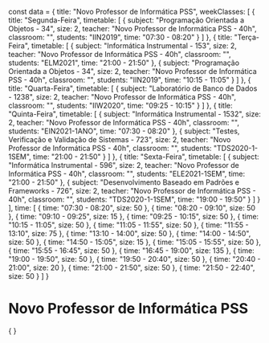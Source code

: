 const data = {
  title: "Novo Professor de Informática PSS",
  weekClasses: [
    {
      title: "Segunda-Feira",
      timetable: [
        {
          subject: "Programação Orientada a Objetos - 34",
          size: 2,
          teacher: "Novo Professor de Informática PSS - 40h",
          classroom: "",
          students: "IIN2019",
          time: "07:30 - 08:20"
        }
      ]
    },
    {
      title: "Terça-Feira",
      timetable: [
        {
          subject: "Informática Instrumental - 153",
          size: 2,
          teacher: "Novo Professor de Informática PSS - 40h",
          classroom: "",
          students: "ELM2021",
          time: "21:00 - 21:50"
        },
        {
          subject: "Programação Orientada a Objetos - 34",
          size: 2,
          teacher: "Novo Professor de Informática PSS - 40h",
          classroom: "",
          students: "IIN2019",
          time: "10:15 - 11:05"
        }
      ]
    },
    {
      title: "Quarta-Feira",
      timetable: [
        {
          subject: "Laboratório de Banco de Dados - 1238",
          size: 2,
          teacher: "Novo Professor de Informática PSS - 40h",
          classroom: "",
          students: "IIW2020",
          time: "09:25 - 10:15"
        }
      ]
    },
    {
      title: "Quinta-Feira",
      timetable: [
        {
          subject: "Informática Instrumental - 1532",
          size: 2,
          teacher: "Novo Professor de Informática PSS - 40h",
          classroom: "",
          students: "EIN2021-1ANO",
          time: "07:30 - 08:20"
        },
        {
          subject: "Testes, Verificação e Validação de Sistemas - 723",
          size: 2,
          teacher: "Novo Professor de Informática PSS - 40h",
          classroom: "",
          students: "TDS2020-1-1SEM",
          time: "21:00 - 21:50"
        }
      ]
    },
    {
      title: "Sexta-Feira",
      timetable: [
        {
          subject: "Informática Instrumental - 596",
          size: 2,
          teacher: "Novo Professor de Informática PSS - 40h",
          classroom: "",
          students: "ELE2021-1SEM",
          time: "21:00 - 21:50"
        },
        {
          subject: "Desenvolvimento Baseado em Padrões e Frameworks - 726",
          size: 2,
          teacher: "Novo Professor de Informática PSS - 40h",
          classroom: "",
          students: "TDS2020-1-1SEM",
          time: "19:00 - 19:50"
        }
      ]
    }
  ],
  time: [
    {
      time: "07:30 - 08:20",
      size: 50
    },
    {
      time: "08:20 - 09:10",
      size: 50
    },
    {
      time: "09:10 - 09:25",
      size: 15
    },
    {
      time: "09:25 - 10:15",
      size: 50
    },
    {
      time: "10:15 - 11:05",
      size: 50
    },
    {
      time: "11:05 - 11:55",
      size: 50
    },
    {
      time: "11:55 - 13:10",
      size: 75
    },
    {
      time: "13:10 - 14:00",
      size: 50
    },
    {
      time: "14:00 - 14:50",
      size: 50
    },
    {
      time: "14:50 - 15:05",
      size: 15
    },
    {
      time: "15:05 - 15:55",
      size: 50
    },
    {
      time: "15:55 - 16:45",
      size: 50
    },
    {
      time: "16:45 - 19:00",
      size: 135
    },
    {
      time: "19:00 - 19:50",
      size: 50
    },
    {
      time: "19:50 - 20:40",
      size: 50
    },
    {
      time: "20:40 - 21:00",
      size: 20
    },
    {
      time: "21:00 - 21:50",
      size: 50
    },
    {
      time: "21:50 - 22:40",
      size: 50
    }
  ]
}

# Novo Professor de Informática PSS

<div>
    {
        <Grid
            title={data.title} 
            weekClasses={data.weekClasses} 
            time={data.time}
        />
    }
</div>